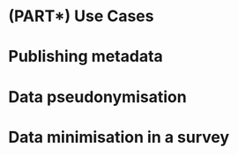 # (PART\*) Use Cases


# Publishing metadata {#open-science-questionnaire}

# Data pseudonymisation {#youth-pseudonymisation}

# Data minimisation in a survey {#pet-survey}